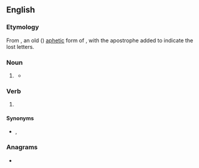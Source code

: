 {{also|prentice|Prentice}}
==English==

===Etymology===
From {{m|enm|prentice}}, an old ({{inh|en|enm|-}}) [[aphetic]] form of {{m|enm|apprentice}}, with the apostrophe added to indicate the lost letters.

===Noun===
{{en-noun}}

# {{lb|en|obsolete}} {{abbreviation of|en|apprentice}}
#* {{quote-text|en|year=1838|author={{w|Charles Dickens}}|title='{{w|Oliver Twist}}|chapter=III|passage="You're going to be made a''' 'prentice''' of, Oliver."}}

===Verb===
{{en-verb|'prentic}}

# {{lb|en|obsolete}} {{abbreviation of|en|apprentice}}

====Synonyms====
* {{sense|noun, verb}} {{l|en|apprentice}}, {{l|en|prentice}}

===Anagrams===
* {{anagrams|en|a=ceeinprt|terpenic}}